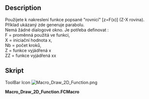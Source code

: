 <languages/>
{{Macro/cs
|Name=Draw 2D Function
|Translate=Vykresli 2D funkci
|Icon=Macro_Draw_2D_Function.png
|Description=Použijete k nakreslení funkce popsané "rovnicí" [z=F(x)] (Z-X rovina)
|Author=unknown
|Version=1.0
|Date=2011-08-01
|FCVersion=All
|Download=[https://www.freecadweb.org/wiki/images/3/36/Macro_Draw_2D_Function.png ToolBar Icon]
}}

==Description==
Použijete k nakreslení funkce popsané "rovnicí" [z=F(x)] (Z-X rovina). Příklad ukázaný zde generuje parabolu.<br />
Nemá žádné dialogové okno. Je potřeba definovat :<br />
F = proměnná použitá ve funkci,<br />
X = iniciační hodnota x,<br />
Nb = počet kroků,<br />
Z = funkce vyjádřená x <br />
ZZ = funkce vyjádřená xx<br />

<span id="Script"></span>
==Skript==

ToolBar Icon [[Image:Macro_Draw_2D_Function.png]]

'''Macro_Draw_2D_Function.FCMacro'''

{{MacroCode|code=

# F = variable used in the function,
# X = initial value of x,
# Nb = Number of step,
# Z = function express with x
# ZZ = function express with xx

import FreeCAD, FreeCADGui, Part
import math
F=800
X=-500
Nb=10
Step=1000/Nb
Y=0
for I in range(Nb):
	XX=X+Step 
 	Z=X*X/(4*F)
 	ZZ=XX*XX/(4*F)
 	if I==0:
 		print( "Le test est vrai !")
 		nomme=Part.makeLine((X,Y,Z),(XX,Y,ZZ))
 		WWire=Part.Wire([nomme])
 	else :
 		print( "Le test est 2 !")
 		nomme=Part.makeLine((X,Y,Z),(XX,Y,ZZ))		
 		WWire=Part.Wire([WWire,nomme])
 	X=XX 
 
Part.show(WWire)

}}